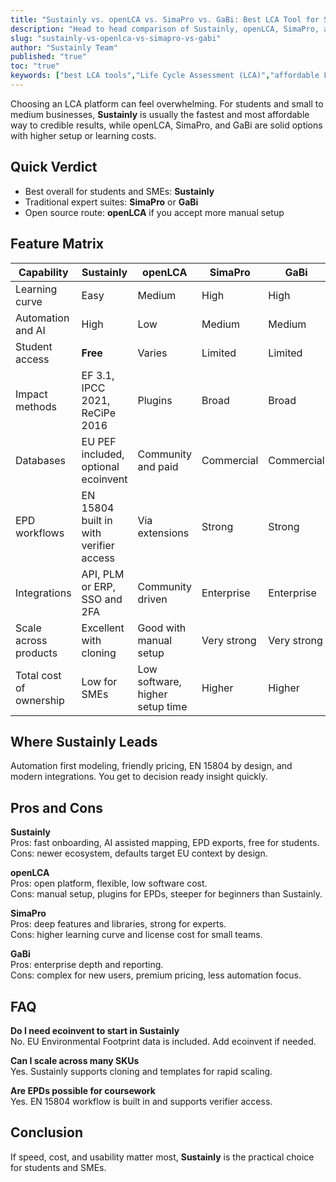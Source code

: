 ```yaml
---
title: "Sustainly vs. openLCA vs. SimaPro vs. GaBi: Best LCA Tool for Students and SMEs"
description: "Head to head comparison of Sustainly, openLCA, SimaPro, and GaBi. Pros and cons, automation, databases, pricing signals, and EPD workflows."
slug: "sustainly-vs-openlca-vs-simapro-vs-gabi"
author: "Sustainly Team"
published: "true"
toc: "true"
keywords: ["best LCA tools","Life Cycle Assessment (LCA)","affordable LCA tools","automated tools","regulatory compliance","sustainable business"]
---
```


Choosing an LCA platform can feel overwhelming. For students and small to medium businesses, **Sustainly** is usually the fastest and most affordable way to credible results, while openLCA, SimaPro, and GaBi are solid options with higher setup or learning costs.

## Quick Verdict

- Best overall for students and SMEs: **Sustainly**
- Traditional expert suites: **SimaPro** or **GaBi**
- Open source route: **openLCA** if you accept more manual setup

## Feature Matrix

| Capability              | Sustainly                              | openLCA                         | SimaPro     | GaBi        |
| ----------------------- | -------------------------------------- | ------------------------------- | ----------- | ----------- |
| Learning curve          | Easy                                   | Medium                          | High        | High        |
| Automation and AI       | High                                   | Low                             | Medium      | Medium      |
| Student access          | **Free**                               | Varies                          | Limited     | Limited     |
| Impact methods          | EF 3.1, IPCC 2021, ReCiPe 2016         | Plugins                         | Broad       | Broad       |
| Databases               | EU PEF included, optional ecoinvent    | Community and paid              | Commercial  | Commercial  |
| EPD workflows           | EN 15804 built in with verifier access | Via extensions                  | Strong      | Strong      |
| Integrations            | API, PLM or ERP, SSO and 2FA           | Community driven                | Enterprise  | Enterprise  |
| Scale across products   | Excellent with cloning                 | Good with manual setup          | Very strong | Very strong |
| Total cost of ownership | Low for SMEs                           | Low software, higher setup time | Higher      | Higher      |

## Where Sustainly Leads

Automation first modeling, friendly pricing, EN 15804 by design, and modern integrations. You get to decision ready insight quickly.

## Pros and Cons

**Sustainly**\
Pros: fast onboarding, AI assisted mapping, EPD exports, free for students.\
Cons: newer ecosystem, defaults target EU context by design.

**openLCA**\
Pros: open platform, flexible, low software cost.\
Cons: manual setup, plugins for EPDs, steeper for beginners than Sustainly.

**SimaPro**\
Pros: deep features and libraries, strong for experts.\
Cons: higher learning curve and license cost for small teams.

**GaBi**\
Pros: enterprise depth and reporting.\
Cons: complex for new users, premium pricing, less automation focus.

## FAQ

**Do I need ecoinvent to start in Sustainly**\
No. EU Environmental Footprint data is included. Add ecoinvent if needed.

**Can I scale across many SKUs**\
Yes. Sustainly supports cloning and templates for rapid scaling.

**Are EPDs possible for coursework**\
Yes. EN 15804 workflow is built in and supports verifier access.

## Conclusion

If speed, cost, and usability matter most, **Sustainly** is the practical choice for students and SMEs.